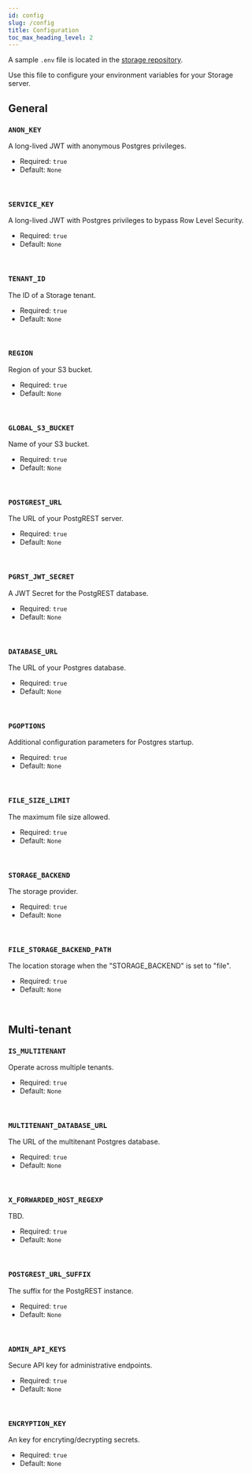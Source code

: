 ```yaml
---
id: config
slug: /config
title: Configuration
toc_max_heading_level: 2
---
```


<!-- AUTOGENERATED: DO NOT EDIT DIRECTLY -->

A sample `.env` file is located in the [storage repository](https://github.com/supabase/storage-api/blob/master/.env.sample).

Use this file to configure your environment variables for your Storage server.




<!-- AUTOGENERATED: DO NOT EDIT DIRECTLY -->

## General



### `ANON_KEY`

A long-lived JWT with anonymous Postgres privileges.


<ul>
<li>Required: <code>true</code></li>
<li>Default: <code>None</code></li>
</ul>

<br />


### `SERVICE_KEY`

A long-lived JWT with Postgres privileges to bypass Row Level Security.


<ul>
<li>Required: <code>true</code></li>
<li>Default: <code>None</code></li>
</ul>

<br />


### `TENANT_ID`

The ID of a Storage tenant.


<ul>
<li>Required: <code>true</code></li>
<li>Default: <code>None</code></li>
</ul>

<br />


### `REGION`

Region of your S3 bucket.


<ul>
<li>Required: <code>true</code></li>
<li>Default: <code>None</code></li>
</ul>

<br />


### `GLOBAL_S3_BUCKET`

Name of your S3 bucket.


<ul>
<li>Required: <code>true</code></li>
<li>Default: <code>None</code></li>
</ul>

<br />


### `POSTGREST_URL`

The URL of your PostgREST server.


<ul>
<li>Required: <code>true</code></li>
<li>Default: <code>None</code></li>
</ul>

<br />


### `PGRST_JWT_SECRET`

A JWT Secret for the PostgREST database.


<ul>
<li>Required: <code>true</code></li>
<li>Default: <code>None</code></li>
</ul>

<br />


### `DATABASE_URL`

The URL of your Postgres database.


<ul>
<li>Required: <code>true</code></li>
<li>Default: <code>None</code></li>
</ul>

<br />


### `PGOPTIONS`

Additional configuration parameters for Postgres startup.


<ul>
<li>Required: <code>true</code></li>
<li>Default: <code>None</code></li>
</ul>

<br />


### `FILE_SIZE_LIMIT`

The maximum file size allowed.


<ul>
<li>Required: <code>true</code></li>
<li>Default: <code>None</code></li>
</ul>

<br />


### `STORAGE_BACKEND`

The storage provider.


<ul>
<li>Required: <code>true</code></li>
<li>Default: <code>None</code></li>
</ul>

<br />


### `FILE_STORAGE_BACKEND_PATH`

The location storage when the "STORAGE_BACKEND" is set to "file".


<ul>
<li>Required: <code>true</code></li>
<li>Default: <code>None</code></li>
</ul>

<br />




<!-- AUTOGENERATED: DO NOT EDIT DIRECTLY -->

## Multi-tenant



### `IS_MULTITENANT`

Operate across multiple tenants.


<ul>
<li>Required: <code>true</code></li>
<li>Default: <code>None</code></li>
</ul>

<br />


### `MULTITENANT_DATABASE_URL`

The URL of the multitenant Postgres database.


<ul>
<li>Required: <code>true</code></li>
<li>Default: <code>None</code></li>
</ul>

<br />


### `X_FORWARDED_HOST_REGEXP`

TBD.


<ul>
<li>Required: <code>true</code></li>
<li>Default: <code>None</code></li>
</ul>

<br />


### `POSTGREST_URL_SUFFIX`

The suffix for the PostgREST instance.


<ul>
<li>Required: <code>true</code></li>
<li>Default: <code>None</code></li>
</ul>

<br />


### `ADMIN_API_KEYS`

Secure API key for administrative endpoints.


<ul>
<li>Required: <code>true</code></li>
<li>Default: <code>None</code></li>
</ul>

<br />


### `ENCRYPTION_KEY`

An key for encryting/decrypting secrets.


<ul>
<li>Required: <code>true</code></li>
<li>Default: <code>None</code></li>
</ul>

<br />


